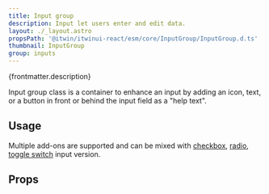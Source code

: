 ```yaml
---
title: Input group
description: Input let users enter and edit data.
layout: ./_layout.astro
propsPath: '@itwin/itwinui-react/esm/core/InputGroup/InputGroup.d.ts'
thumbnail: InputGroup
group: inputs
---
```



<p>{frontmatter.description}</p>

<LiveExample src='InputGroup.toggleSwitch.tsx'>
  <AllExamples.InputGroupToggleSwitchExample client:load />
</LiveExample>

Input group class is a container to enhance an input by adding an icon, text, or a button in front or behind the input field as a "help text".

## Usage

<LiveExample src='InputGroup.checkboxGroup.tsx'>
  <AllExamples.InputGroupCheckboxGroupExample client:load />
</LiveExample>

Multiple add-ons are supported and can be mixed with [checkbox](checkbox#with-input-group), [radio](radio#statuses), [toggle switch](toggleswitch#with-input-group) input version.

## Props

<PropsTable path={frontmatter.propsPath} />
